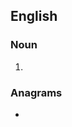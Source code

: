 ==English==

===Noun===
{{head|en|noun form}}

# {{plural of|spree|lang=en}}

===Anagrams===
* {{anagrams|en|a=eeprss|Espers|Perses|Persse|espers|perses|speers|speres|sperse}}